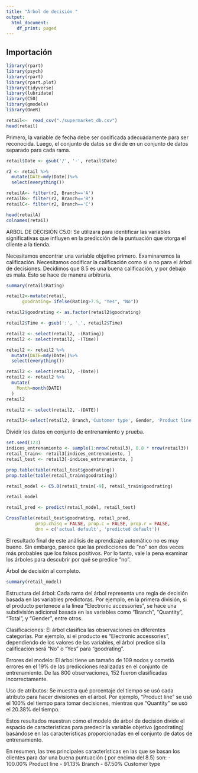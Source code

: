 ```yaml
---
title: "Árbol de decisión "
output:
  html_document:
    df_print: paged
---
```


## Importación

```r
library(rpart)
library(psych)
library(rpart)
library(rpart.plot)
library(tidyverse)
library(lubridate)
library(C50)
library(gmodels)
library(OneR)
```


```r
retail<-  read_csv("./supermarket_db.csv")
head(retail)
```

Primero, la variable de fecha debe ser codificada adecuadamente para ser reconocida.
Luego, el conjunto de datos se divide en un conjunto de datos separado para cada rama.


```r
retail$Date <- gsub('/', '-', retail$Date)

r2 <- retail %>% 
  mutate(DATE=mdy(Date))%>%
  select(everything())
```


```r
retailA<- filter(r2, Branch=='A')
retailB<- filter(r2, Branch=='B')
retailC<- filter(r2, Branch=='C')
```


```r
head(retailA)
colnames(retail)
```

ÁRBOL DE DECISIÓN C5.0: Se utilizará para identificar las variables significativas que influyen en la predicción de la puntuación que otorga el cliente a la tienda.

Necesitamos encontrar una variable objetivo primero. Examinaremos la calificación. Necesitamos codificar la calificación como sí o no para el árbol de decisiones. Decidimos que 8.5 es una buena calificación, y por debajo es mala. Esto se hace de manera arbitraria.

```r
summary(retail$Rating)
```


```r
retail2<-mutate(retail,
      goodrating= ifelse(Rating>7.5, "Yes", "No"))

retail2$goodrating <- as.factor(retail2$goodrating)

retail2$Time <- gsub(':', '.', retail2$Time)
```


```r
retail2 <- select(retail2, -(Rating))
retail2 <- select(retail2, -(Time))
```


```r
retail2 <- retail2 %>% 
  mutate(DATE=mdy(Date))%>%
  select(everything())
```


```r
retail2 <- select(retail2, -(Date))
retail2 <- retail2 %>%
  mutate(
    Month=month(DATE)
  )
retail2
```


```r
retail2 <- select(retail2, -(DATE))
```


```r
retail3<-select(retail2, Branch,'Customer type', Gender, 'Product line', 'Unit price', Quantity, Total, Month, goodrating)

```

Dividir los datos en conjunto de entrenamiento y prueba.
```r

set.seed(123)
indices_entrenamiento <- sample(1:nrow(retail3), 0.8 * nrow(retail3))
retail_train<- retail3[indices_entrenamiento, ]
retail_test <- retail3[-indices_entrenamiento, ]
```


```r
prop.table(table(retail_test$goodrating))
prop.table(table(retail_train$goodrating))
```


```r
retail_model <- C5.0(retail_train[-9], retail_train$goodrating)

retail_model

retail_pred <- predict(retail_model, retail_test)

CrossTable(retail_test$goodrating, retail_pred,
           prop.chisq = FALSE, prop.c = FALSE, prop.r = FALSE,
           dnn = c('actual default', 'predicted default'))
```

El resultado final de este análisis de aprendizaje automático no es muy bueno. Sin embargo, parece que las predicciones de "no" son dos veces más probables que los falsos positivos. Por lo tanto, vale la pena examinar los árboles para descubrir por qué se predice "no".

Árbol de decisión al completo.

```r
summary(retail_model)
```

Estructura del árbol: Cada rama del árbol representa una regla de decisión basada en las variables predictoras. Por ejemplo, en la primera división, si el producto pertenece a la línea "Electronic accessories", se hace una subdivisión adicional basada en las variables como "Branch", "Quantity", "Total", y "Gender", entre otros.

Clasificaciones: El árbol clasifica las observaciones en diferentes categorías. Por ejemplo, si el producto es "Electronic accessories", dependiendo de los valores de las variables, el árbol predice si la calificación será "No" o "Yes" para "goodrating".

Errores del modelo: El árbol tiene un tamaño de 109 nodos y cometió errores en el 19% de las predicciones realizadas en el conjunto de entrenamiento. De las 800 observaciones, 152 fueron clasificadas incorrectamente.

Uso de atributos: Se muestra qué porcentaje del tiempo se usó cada atributo para hacer divisiones en el árbol. Por ejemplo, "Product line" se usó el 100% del tiempo para tomar decisiones, mientras que "Quantity" se usó el 20.38% del tiempo.

Estos resultados muestran cómo el modelo de árbol de decisión divide el espacio de características para predecir la variable objetivo (goodrating) basándose en las características proporcionadas en el conjunto de datos de entrenamiento. 

En resumen, las tres principales características en las que se basan los clientes para dar una buena puntuación ( por encima del 8.5) son: 
- 100.00%	Product line
- 91.13%	Branch
- 67.50%	Customer type
